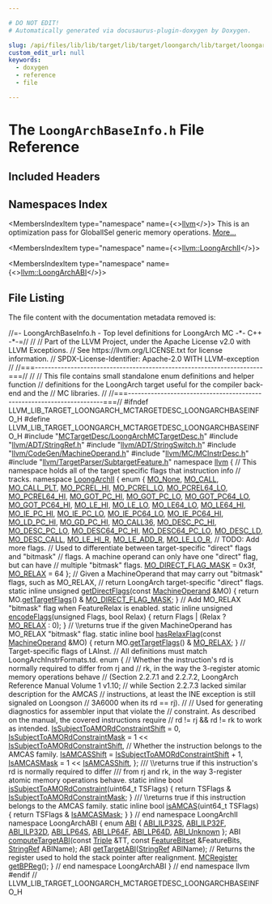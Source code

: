 ```yaml
---

# DO NOT EDIT!
# Automatically generated via docusaurus-plugin-doxygen by Doxygen.

slug: /api/files/lib/lib/target/lib/target/loongarch/lib/target/loongarch/mctargetdesc/loongarchbaseinfo-h
custom_edit_url: null
keywords:
  - doxygen
  - reference
  - file

---
```





# The `LoongArchBaseInfo.h` File Reference

<DoxygenPage pluginConfig={pluginConfig}>



## Included Headers

<IncludesList>
<IncludesListItem
  filePath="MCTargetDesc/LoongArchMCTargetDesc.h"
  permalink="/docs/api/files/lib/lib/target/lib/target/loongarch/lib/target/loongarch/mctargetdesc/loongarchmctargetdesc-h"
  isLocal="true" />
<IncludesListItem
  filePath="llvm/ADT/StringRef.h"
  permalink="/docs/api/files/include/include/llvm/include/llvm/adt/stringref-h"
  isLocal="true" />
<IncludesListItem
  filePath="llvm/ADT/StringSwitch.h"
  permalink="/docs/api/files/include/include/llvm/include/llvm/adt/stringswitch-h"
  isLocal="true" />
<IncludesListItem
  filePath="llvm/CodeGen/MachineOperand.h"
  permalink="/docs/api/files/include/include/llvm/include/llvm/codegen/machineoperand-h"
  isLocal="true" />
<IncludesListItem
  filePath="llvm/MC/MCInstrDesc.h"
  permalink="/docs/api/files/include/include/llvm/include/llvm/mc/mcinstrdesc-h"
  isLocal="true" />
<IncludesListItem
  filePath="llvm/TargetParser/SubtargetFeature.h"
  permalink="/docs/api/files/include/include/llvm/include/llvm/targetparser/subtargetfeature-h"
  isLocal="true" />
</IncludesList>

## Namespaces Index

<MembersIndex>

<MembersIndexItem
  type="namespace"
  name={<><a href="/docs/api/namespaces/llvm">llvm</a></>}>
This is an optimization pass for GlobalISel generic memory operations. <a href="/docs/api/namespaces/llvm/#details">More...</a>
</MembersIndexItem>

<MembersIndexItem
  type="namespace"
  name={<><a href="/docs/api/namespaces/llvm/loongarchii">llvm::LoongArchII</a></>}>
</MembersIndexItem>

<MembersIndexItem
  type="namespace"
  name={<><a href="/docs/api/namespaces/llvm/loongarchabi">llvm::LoongArchABI</a></>}>
</MembersIndexItem>

</MembersIndex>


## File Listing

The file content with the documentation metadata removed is:

<ProgramListing>

<Link id="l00001" /><CodeLine lineNumber="1"><Highlight kind="comment">//=- LoongArchBaseInfo.h - Top level definitions for LoongArch MC -&#42;- C++ -&#42;-=//</Highlight><Highlight kind="normal"></Highlight></CodeLine>
<Link id="l00002" /><CodeLine lineNumber="2"><Highlight kind="normal"></Highlight><Highlight kind="comment">//</Highlight><Highlight kind="normal"></Highlight></CodeLine>
<Link id="l00003" /><CodeLine lineNumber="3"><Highlight kind="normal"></Highlight><Highlight kind="comment">// Part of the LLVM Project, under the Apache License v2.0 with LLVM Exceptions.</Highlight><Highlight kind="normal"></Highlight></CodeLine>
<Link id="l00004" /><CodeLine lineNumber="4"><Highlight kind="normal"></Highlight><Highlight kind="comment">// See https://llvm.org/LICENSE.txt for license information.</Highlight><Highlight kind="normal"></Highlight></CodeLine>
<Link id="l00005" /><CodeLine lineNumber="5"><Highlight kind="normal"></Highlight><Highlight kind="comment">// SPDX-License-Identifier: Apache-2.0 WITH LLVM-exception</Highlight><Highlight kind="normal"></Highlight></CodeLine>
<Link id="l00006" /><CodeLine lineNumber="6"><Highlight kind="normal"></Highlight><Highlight kind="comment">//</Highlight><Highlight kind="normal"></Highlight></CodeLine>
<Link id="l00007" /><CodeLine lineNumber="7"><Highlight kind="normal"></Highlight><Highlight kind="comment">//===----------------------------------------------------------------------===//</Highlight><Highlight kind="normal"></Highlight></CodeLine>
<Link id="l00008" /><CodeLine lineNumber="8"><Highlight kind="normal"></Highlight><Highlight kind="comment">//</Highlight><Highlight kind="normal"></Highlight></CodeLine>
<Link id="l00009" /><CodeLine lineNumber="9"><Highlight kind="normal"></Highlight><Highlight kind="comment">// This file contains small standalone enum definitions and helper function</Highlight><Highlight kind="normal"></Highlight></CodeLine>
<Link id="l00010" /><CodeLine lineNumber="10"><Highlight kind="normal"></Highlight><Highlight kind="comment">// definitions for the LoongArch target useful for the compiler back-end and the</Highlight><Highlight kind="normal"></Highlight></CodeLine>
<Link id="l00011" /><CodeLine lineNumber="11"><Highlight kind="normal"></Highlight><Highlight kind="comment">// MC libraries.</Highlight><Highlight kind="normal"></Highlight></CodeLine>
<Link id="l00012" /><CodeLine lineNumber="12"><Highlight kind="normal"></Highlight><Highlight kind="comment">//</Highlight><Highlight kind="normal"></Highlight></CodeLine>
<Link id="l00013" /><CodeLine lineNumber="13"><Highlight kind="normal"></Highlight><Highlight kind="comment">//===----------------------------------------------------------------------===//</Highlight><Highlight kind="normal"></Highlight></CodeLine>
<Link id="l00014" /><CodeLine lineNumber="14"><Highlight kind="normal"></Highlight><Highlight kind="preprocessor">#ifndef LLVM&#95;LIB&#95;TARGET&#95;LOONGARCH&#95;MCTARGETDESC&#95;LOONGARCHBASEINFO&#95;H</Highlight><Highlight kind="normal"></Highlight></CodeLine>
<Link id="l00015" /><CodeLine lineNumber="15"><Highlight kind="normal"></Highlight><Highlight kind="preprocessor">#define LLVM&#95;LIB&#95;TARGET&#95;LOONGARCH&#95;MCTARGETDESC&#95;LOONGARCHBASEINFO&#95;H</Highlight><Highlight kind="normal"></Highlight></CodeLine>
<Link id="l00016" /><CodeLine lineNumber="16"><Highlight kind="normal"></Highlight></CodeLine>
<Link id="l00017" /><CodeLine lineNumber="17"><Highlight kind="normal"></Highlight><Highlight kind="preprocessor">#include &quot;<a href="/docs/api/files/lib/lib/target/lib/target/loongarch/lib/target/loongarch/mctargetdesc/loongarchmctargetdesc-h">MCTargetDesc/LoongArchMCTargetDesc.h</a>&quot;</Highlight><Highlight kind="normal"></Highlight></CodeLine>
<Link id="l00018" /><CodeLine lineNumber="18"><Highlight kind="normal"></Highlight><Highlight kind="preprocessor">#include &quot;<a href="/docs/api/files/include/include/llvm/include/llvm/adt/stringref-h">llvm/ADT/StringRef.h</a>&quot;</Highlight><Highlight kind="normal"></Highlight></CodeLine>
<Link id="l00019" /><CodeLine lineNumber="19"><Highlight kind="normal"></Highlight><Highlight kind="preprocessor">#include &quot;<a href="/docs/api/files/include/include/llvm/include/llvm/adt/stringswitch-h">llvm/ADT/StringSwitch.h</a>&quot;</Highlight><Highlight kind="normal"></Highlight></CodeLine>
<Link id="l00020" /><CodeLine lineNumber="20"><Highlight kind="normal"></Highlight><Highlight kind="preprocessor">#include &quot;<a href="/docs/api/files/include/include/llvm/include/llvm/codegen/machineoperand-h">llvm/CodeGen/MachineOperand.h</a>&quot;</Highlight><Highlight kind="normal"></Highlight></CodeLine>
<Link id="l00021" /><CodeLine lineNumber="21"><Highlight kind="normal"></Highlight><Highlight kind="preprocessor">#include &quot;<a href="/docs/api/files/include/include/llvm/include/llvm/mc/mcinstrdesc-h">llvm/MC/MCInstrDesc.h</a>&quot;</Highlight><Highlight kind="normal"></Highlight></CodeLine>
<Link id="l00022" /><CodeLine lineNumber="22"><Highlight kind="normal"></Highlight><Highlight kind="preprocessor">#include &quot;<a href="/docs/api/files/include/include/llvm/include/llvm/targetparser/subtargetfeature-h">llvm/TargetParser/SubtargetFeature.h</a>&quot;</Highlight><Highlight kind="normal"></Highlight></CodeLine>
<Link id="l00023" /><CodeLine lineNumber="23"><Highlight kind="normal"></Highlight></CodeLine>
<Link id="l00024" /><CodeLine lineNumber="24"><Highlight kind="normal"></Highlight><Highlight kind="keyword">namespace </Highlight><Highlight kind="normal"><a href="/docs/api/namespaces/llvm">llvm</a> &#123;</Highlight></CodeLine>
<Link id="l00025" /><CodeLine lineNumber="25"><Highlight kind="normal"></Highlight></CodeLine>
<Link id="l00026" /><CodeLine lineNumber="26"><Highlight kind="normal"></Highlight><Highlight kind="comment">// This namespace holds all of the target specific flags that instruction info</Highlight><Highlight kind="normal"></Highlight></CodeLine>
<Link id="l00027" /><CodeLine lineNumber="27"><Highlight kind="normal"></Highlight><Highlight kind="comment">// tracks.</Highlight><Highlight kind="normal"></Highlight></CodeLine>
<Link id="l00028" /><CodeLine lineNumber="28" lineLink="/docs/api/namespaces/llvm/loongarchii"><Highlight kind="normal"></Highlight><Highlight kind="keyword">namespace </Highlight><Highlight kind="normal"><a href="/docs/api/namespaces/llvm/loongarchii">LoongArchII</a> &#123;</Highlight></CodeLine>
<Link id="l00029" /><CodeLine lineNumber="29"><Highlight kind="normal"></Highlight><Highlight kind="keyword">enum</Highlight><Highlight kind="normal"> &#123;</Highlight></CodeLine>
<Link id="l00030" /><CodeLine lineNumber="30" lineLink="/docs/api/namespaces/llvm/loongarchii/#a03a83eb6d12005ac7d43d370f4eb5078a7e0b3356a9a3617e6341ea02d6275cb3"><Highlight kind="normal">  <a href="/docs/api/namespaces/llvm/loongarchii/#a03a83eb6d12005ac7d43d370f4eb5078a7e0b3356a9a3617e6341ea02d6275cb3">MO&#95;None</a>,</Highlight></CodeLine>
<Link id="l00031" /><CodeLine lineNumber="31" lineLink="/docs/api/namespaces/llvm/loongarchii/#a03a83eb6d12005ac7d43d370f4eb5078a47cd4b1e13d896a3c839c26ce7c9bace"><Highlight kind="normal">  <a href="/docs/api/namespaces/llvm/loongarchii/#a03a83eb6d12005ac7d43d370f4eb5078a47cd4b1e13d896a3c839c26ce7c9bace">MO&#95;CALL</a>,</Highlight></CodeLine>
<Link id="l00032" /><CodeLine lineNumber="32" lineLink="/docs/api/namespaces/llvm/loongarchii/#a03a83eb6d12005ac7d43d370f4eb5078adc1fe3e72c9d5fd9003f77dfbf61505a"><Highlight kind="normal">  <a href="/docs/api/namespaces/llvm/loongarchii/#a03a83eb6d12005ac7d43d370f4eb5078adc1fe3e72c9d5fd9003f77dfbf61505a">MO&#95;CALL&#95;PLT</a>,</Highlight></CodeLine>
<Link id="l00033" /><CodeLine lineNumber="33" lineLink="/docs/api/namespaces/llvm/loongarchii/#a03a83eb6d12005ac7d43d370f4eb5078a5e18166bf3ee69c16c30ada264da3067"><Highlight kind="normal">  <a href="/docs/api/namespaces/llvm/loongarchii/#a03a83eb6d12005ac7d43d370f4eb5078a5e18166bf3ee69c16c30ada264da3067">MO&#95;PCREL&#95;HI</a>,</Highlight></CodeLine>
<Link id="l00034" /><CodeLine lineNumber="34" lineLink="/docs/api/namespaces/llvm/loongarchii/#a03a83eb6d12005ac7d43d370f4eb5078a0048a64a7cbea49becaf00a3877006ed"><Highlight kind="normal">  <a href="/docs/api/namespaces/llvm/loongarchii/#a03a83eb6d12005ac7d43d370f4eb5078a0048a64a7cbea49becaf00a3877006ed">MO&#95;PCREL&#95;LO</a>,</Highlight></CodeLine>
<Link id="l00035" /><CodeLine lineNumber="35" lineLink="/docs/api/namespaces/llvm/loongarchii/#a03a83eb6d12005ac7d43d370f4eb5078ae1dcf847f8f53350ba32361bfda5bb5c"><Highlight kind="normal">  <a href="/docs/api/namespaces/llvm/loongarchii/#a03a83eb6d12005ac7d43d370f4eb5078ae1dcf847f8f53350ba32361bfda5bb5c">MO&#95;PCREL64&#95;LO</a>,</Highlight></CodeLine>
<Link id="l00036" /><CodeLine lineNumber="36" lineLink="/docs/api/namespaces/llvm/loongarchii/#a03a83eb6d12005ac7d43d370f4eb5078ac204c91c6c9f520505f55f5ccf012136"><Highlight kind="normal">  <a href="/docs/api/namespaces/llvm/loongarchii/#a03a83eb6d12005ac7d43d370f4eb5078ac204c91c6c9f520505f55f5ccf012136">MO&#95;PCREL64&#95;HI</a>,</Highlight></CodeLine>
<Link id="l00037" /><CodeLine lineNumber="37" lineLink="/docs/api/namespaces/llvm/loongarchii/#a03a83eb6d12005ac7d43d370f4eb5078a4cf49e1eebba4fe318b1e60b142e7a1d"><Highlight kind="normal">  <a href="/docs/api/namespaces/llvm/loongarchii/#a03a83eb6d12005ac7d43d370f4eb5078a4cf49e1eebba4fe318b1e60b142e7a1d">MO&#95;GOT&#95;PC&#95;HI</a>,</Highlight></CodeLine>
<Link id="l00038" /><CodeLine lineNumber="38" lineLink="/docs/api/namespaces/llvm/loongarchii/#a03a83eb6d12005ac7d43d370f4eb5078a14482ab8d5abc3ee10f93dd895bd65a5"><Highlight kind="normal">  <a href="/docs/api/namespaces/llvm/loongarchii/#a03a83eb6d12005ac7d43d370f4eb5078a14482ab8d5abc3ee10f93dd895bd65a5">MO&#95;GOT&#95;PC&#95;LO</a>,</Highlight></CodeLine>
<Link id="l00039" /><CodeLine lineNumber="39" lineLink="/docs/api/namespaces/llvm/loongarchii/#a03a83eb6d12005ac7d43d370f4eb5078a53c989ca902e693043ae60d02625c853"><Highlight kind="normal">  <a href="/docs/api/namespaces/llvm/loongarchii/#a03a83eb6d12005ac7d43d370f4eb5078a53c989ca902e693043ae60d02625c853">MO&#95;GOT&#95;PC64&#95;LO</a>,</Highlight></CodeLine>
<Link id="l00040" /><CodeLine lineNumber="40" lineLink="/docs/api/namespaces/llvm/loongarchii/#a03a83eb6d12005ac7d43d370f4eb5078ab02370623a4c55790186678faff4fffa"><Highlight kind="normal">  <a href="/docs/api/namespaces/llvm/loongarchii/#a03a83eb6d12005ac7d43d370f4eb5078ab02370623a4c55790186678faff4fffa">MO&#95;GOT&#95;PC64&#95;HI</a>,</Highlight></CodeLine>
<Link id="l00041" /><CodeLine lineNumber="41" lineLink="/docs/api/namespaces/llvm/loongarchii/#a03a83eb6d12005ac7d43d370f4eb5078abe9ec4f9a1d5546b5b27426640726240"><Highlight kind="normal">  <a href="/docs/api/namespaces/llvm/loongarchii/#a03a83eb6d12005ac7d43d370f4eb5078abe9ec4f9a1d5546b5b27426640726240">MO&#95;LE&#95;HI</a>,</Highlight></CodeLine>
<Link id="l00042" /><CodeLine lineNumber="42" lineLink="/docs/api/namespaces/llvm/loongarchii/#a03a83eb6d12005ac7d43d370f4eb5078a570b6df712e56db765351bc63a4774ec"><Highlight kind="normal">  <a href="/docs/api/namespaces/llvm/loongarchii/#a03a83eb6d12005ac7d43d370f4eb5078a570b6df712e56db765351bc63a4774ec">MO&#95;LE&#95;LO</a>,</Highlight></CodeLine>
<Link id="l00043" /><CodeLine lineNumber="43" lineLink="/docs/api/namespaces/llvm/loongarchii/#a03a83eb6d12005ac7d43d370f4eb5078a31822c312e2327e2cf3d688abb94671d"><Highlight kind="normal">  <a href="/docs/api/namespaces/llvm/loongarchii/#a03a83eb6d12005ac7d43d370f4eb5078a31822c312e2327e2cf3d688abb94671d">MO&#95;LE64&#95;LO</a>,</Highlight></CodeLine>
<Link id="l00044" /><CodeLine lineNumber="44" lineLink="/docs/api/namespaces/llvm/loongarchii/#a03a83eb6d12005ac7d43d370f4eb5078ad93e0f18f610cdb34229ab6ecca73ec7"><Highlight kind="normal">  <a href="/docs/api/namespaces/llvm/loongarchii/#a03a83eb6d12005ac7d43d370f4eb5078ad93e0f18f610cdb34229ab6ecca73ec7">MO&#95;LE64&#95;HI</a>,</Highlight></CodeLine>
<Link id="l00045" /><CodeLine lineNumber="45" lineLink="/docs/api/namespaces/llvm/loongarchii/#a03a83eb6d12005ac7d43d370f4eb5078a6ef876630029cffa0fc2581b6f2a6cbd"><Highlight kind="normal">  <a href="/docs/api/namespaces/llvm/loongarchii/#a03a83eb6d12005ac7d43d370f4eb5078a6ef876630029cffa0fc2581b6f2a6cbd">MO&#95;IE&#95;PC&#95;HI</a>,</Highlight></CodeLine>
<Link id="l00046" /><CodeLine lineNumber="46" lineLink="/docs/api/namespaces/llvm/loongarchii/#a03a83eb6d12005ac7d43d370f4eb5078a4cdf03d43999841e402cd1058c9ba6d8"><Highlight kind="normal">  <a href="/docs/api/namespaces/llvm/loongarchii/#a03a83eb6d12005ac7d43d370f4eb5078a4cdf03d43999841e402cd1058c9ba6d8">MO&#95;IE&#95;PC&#95;LO</a>,</Highlight></CodeLine>
<Link id="l00047" /><CodeLine lineNumber="47" lineLink="/docs/api/namespaces/llvm/loongarchii/#a03a83eb6d12005ac7d43d370f4eb5078ae31981e988e08f34a895090659048017"><Highlight kind="normal">  <a href="/docs/api/namespaces/llvm/loongarchii/#a03a83eb6d12005ac7d43d370f4eb5078ae31981e988e08f34a895090659048017">MO&#95;IE&#95;PC64&#95;LO</a>,</Highlight></CodeLine>
<Link id="l00048" /><CodeLine lineNumber="48" lineLink="/docs/api/namespaces/llvm/loongarchii/#a03a83eb6d12005ac7d43d370f4eb5078a611c28719399932181f6d2f07b0e241b"><Highlight kind="normal">  <a href="/docs/api/namespaces/llvm/loongarchii/#a03a83eb6d12005ac7d43d370f4eb5078a611c28719399932181f6d2f07b0e241b">MO&#95;IE&#95;PC64&#95;HI</a>,</Highlight></CodeLine>
<Link id="l00049" /><CodeLine lineNumber="49" lineLink="/docs/api/namespaces/llvm/loongarchii/#a03a83eb6d12005ac7d43d370f4eb5078a1d89198c1efc61c0a7bf6e50c994425c"><Highlight kind="normal">  <a href="/docs/api/namespaces/llvm/loongarchii/#a03a83eb6d12005ac7d43d370f4eb5078a1d89198c1efc61c0a7bf6e50c994425c">MO&#95;LD&#95;PC&#95;HI</a>,</Highlight></CodeLine>
<Link id="l00050" /><CodeLine lineNumber="50" lineLink="/docs/api/namespaces/llvm/loongarchii/#a03a83eb6d12005ac7d43d370f4eb5078a4c0eba82d8842c407247ba4c0345122d"><Highlight kind="normal">  <a href="/docs/api/namespaces/llvm/loongarchii/#a03a83eb6d12005ac7d43d370f4eb5078a4c0eba82d8842c407247ba4c0345122d">MO&#95;GD&#95;PC&#95;HI</a>,</Highlight></CodeLine>
<Link id="l00051" /><CodeLine lineNumber="51" lineLink="/docs/api/namespaces/llvm/loongarchii/#a03a83eb6d12005ac7d43d370f4eb5078a25d2eba87ca5c835c21760f9720504d9"><Highlight kind="normal">  <a href="/docs/api/namespaces/llvm/loongarchii/#a03a83eb6d12005ac7d43d370f4eb5078a25d2eba87ca5c835c21760f9720504d9">MO&#95;CALL36</a>,</Highlight></CodeLine>
<Link id="l00052" /><CodeLine lineNumber="52" lineLink="/docs/api/namespaces/llvm/loongarchii/#a03a83eb6d12005ac7d43d370f4eb5078a375020882b17576e0993863147dc34c7"><Highlight kind="normal">  <a href="/docs/api/namespaces/llvm/loongarchii/#a03a83eb6d12005ac7d43d370f4eb5078a375020882b17576e0993863147dc34c7">MO&#95;DESC&#95;PC&#95;HI</a>,</Highlight></CodeLine>
<Link id="l00053" /><CodeLine lineNumber="53" lineLink="/docs/api/namespaces/llvm/loongarchii/#a03a83eb6d12005ac7d43d370f4eb5078ad04fda120f5e018a803ae4369fe00043"><Highlight kind="normal">  <a href="/docs/api/namespaces/llvm/loongarchii/#a03a83eb6d12005ac7d43d370f4eb5078ad04fda120f5e018a803ae4369fe00043">MO&#95;DESC&#95;PC&#95;LO</a>,</Highlight></CodeLine>
<Link id="l00054" /><CodeLine lineNumber="54" lineLink="/docs/api/namespaces/llvm/loongarchii/#a03a83eb6d12005ac7d43d370f4eb5078a77a0574b3dc8b83f538804f8e3df84d7"><Highlight kind="normal">  <a href="/docs/api/namespaces/llvm/loongarchii/#a03a83eb6d12005ac7d43d370f4eb5078a77a0574b3dc8b83f538804f8e3df84d7">MO&#95;DESC64&#95;PC&#95;HI</a>,</Highlight></CodeLine>
<Link id="l00055" /><CodeLine lineNumber="55" lineLink="/docs/api/namespaces/llvm/loongarchii/#a03a83eb6d12005ac7d43d370f4eb5078ab395ff3151115b55c5e9bdccdab63a79"><Highlight kind="normal">  <a href="/docs/api/namespaces/llvm/loongarchii/#a03a83eb6d12005ac7d43d370f4eb5078ab395ff3151115b55c5e9bdccdab63a79">MO&#95;DESC64&#95;PC&#95;LO</a>,</Highlight></CodeLine>
<Link id="l00056" /><CodeLine lineNumber="56" lineLink="/docs/api/namespaces/llvm/loongarchii/#a03a83eb6d12005ac7d43d370f4eb5078af6ed8cbbc6b55692f6bd04e284ac92a3"><Highlight kind="normal">  <a href="/docs/api/namespaces/llvm/loongarchii/#a03a83eb6d12005ac7d43d370f4eb5078af6ed8cbbc6b55692f6bd04e284ac92a3">MO&#95;DESC&#95;LD</a>,</Highlight></CodeLine>
<Link id="l00057" /><CodeLine lineNumber="57" lineLink="/docs/api/namespaces/llvm/loongarchii/#a03a83eb6d12005ac7d43d370f4eb5078a2ed9da17c1681309f48f9bc32dbfa333"><Highlight kind="normal">  <a href="/docs/api/namespaces/llvm/loongarchii/#a03a83eb6d12005ac7d43d370f4eb5078a2ed9da17c1681309f48f9bc32dbfa333">MO&#95;DESC&#95;CALL</a>,</Highlight></CodeLine>
<Link id="l00058" /><CodeLine lineNumber="58" lineLink="/docs/api/namespaces/llvm/loongarchii/#a03a83eb6d12005ac7d43d370f4eb5078aa9b58d2f9b15720c61836b790e67df8a"><Highlight kind="normal">  <a href="/docs/api/namespaces/llvm/loongarchii/#a03a83eb6d12005ac7d43d370f4eb5078aa9b58d2f9b15720c61836b790e67df8a">MO&#95;LE&#95;HI&#95;R</a>,</Highlight></CodeLine>
<Link id="l00059" /><CodeLine lineNumber="59" lineLink="/docs/api/namespaces/llvm/loongarchii/#a03a83eb6d12005ac7d43d370f4eb5078aa5960be7a10593432cac2a48ba0130b6"><Highlight kind="normal">  <a href="/docs/api/namespaces/llvm/loongarchii/#a03a83eb6d12005ac7d43d370f4eb5078aa5960be7a10593432cac2a48ba0130b6">MO&#95;LE&#95;ADD&#95;R</a>,</Highlight></CodeLine>
<Link id="l00060" /><CodeLine lineNumber="60" lineLink="/docs/api/namespaces/llvm/loongarchii/#a03a83eb6d12005ac7d43d370f4eb5078af7ae9605028f7b775ea830206d1fee8d"><Highlight kind="normal">  <a href="/docs/api/namespaces/llvm/loongarchii/#a03a83eb6d12005ac7d43d370f4eb5078af7ae9605028f7b775ea830206d1fee8d">MO&#95;LE&#95;LO&#95;R</a>,</Highlight></CodeLine>
<Link id="l00061" /><CodeLine lineNumber="61"><Highlight kind="normal">  </Highlight><Highlight kind="comment">// TODO: Add more flags.</Highlight><Highlight kind="normal"></Highlight></CodeLine>
<Link id="l00062" /><CodeLine lineNumber="62"><Highlight kind="normal"></Highlight></CodeLine>
<Link id="l00063" /><CodeLine lineNumber="63"><Highlight kind="normal">  </Highlight><Highlight kind="comment">// Used to differentiate between target-specific &quot;direct&quot; flags and &quot;bitmask&quot;</Highlight><Highlight kind="normal"></Highlight></CodeLine>
<Link id="l00064" /><CodeLine lineNumber="64"><Highlight kind="normal">  </Highlight><Highlight kind="comment">// flags. A machine operand can only have one &quot;direct&quot; flag, but can have</Highlight><Highlight kind="normal"></Highlight></CodeLine>
<Link id="l00065" /><CodeLine lineNumber="65"><Highlight kind="normal">  </Highlight><Highlight kind="comment">// multiple &quot;bitmask&quot; flags.</Highlight><Highlight kind="normal"></Highlight></CodeLine>
<Link id="l00066" /><CodeLine lineNumber="66" lineLink="/docs/api/namespaces/llvm/loongarchii/#a03a83eb6d12005ac7d43d370f4eb5078a603e42cc9130112fdcc131ac29a8e56f"><Highlight kind="normal">  <a href="/docs/api/namespaces/llvm/loongarchii/#a03a83eb6d12005ac7d43d370f4eb5078a603e42cc9130112fdcc131ac29a8e56f">MO&#95;DIRECT&#95;FLAG&#95;MASK</a> = 0x3f,</Highlight></CodeLine>
<Link id="l00067" /><CodeLine lineNumber="67"><Highlight kind="normal"></Highlight></CodeLine>
<Link id="l00068" /><CodeLine lineNumber="68" lineLink="/docs/api/namespaces/llvm/loongarchii/#a03a83eb6d12005ac7d43d370f4eb5078a54a53e14720548a9a542da056797792d"><Highlight kind="normal">  <a href="/docs/api/namespaces/llvm/loongarchii/#a03a83eb6d12005ac7d43d370f4eb5078a54a53e14720548a9a542da056797792d">MO&#95;RELAX</a> = 64</Highlight></CodeLine>
<Link id="l00069" /><CodeLine lineNumber="69"><Highlight kind="normal">&#125;;</Highlight></CodeLine>
<Link id="l00070" /><CodeLine lineNumber="70"><Highlight kind="normal"></Highlight></CodeLine>
<Link id="l00071" /><CodeLine lineNumber="71"><Highlight kind="normal"></Highlight><Highlight kind="comment">// Given a MachineOperand that may carry out &quot;bitmask&quot; flags, such as MO&#95;RELAX,</Highlight><Highlight kind="normal"></Highlight></CodeLine>
<Link id="l00072" /><CodeLine lineNumber="72"><Highlight kind="normal"></Highlight><Highlight kind="comment">// return LoongArch target-specific &quot;direct&quot; flags.</Highlight><Highlight kind="normal"></Highlight></CodeLine>
<Link id="l00073" /><CodeLine lineNumber="73" lineLink="/docs/api/namespaces/llvm/loongarchii/#ab4d10aeb6baa9b7d22a3e7a108243e7a"><Highlight kind="normal"></Highlight><Highlight kind="keyword">static</Highlight><Highlight kind="normal"> </Highlight><Highlight kind="keyword">inline</Highlight><Highlight kind="normal"> </Highlight><Highlight kind="keywordtype">unsigned</Highlight><Highlight kind="normal"> <a href="/docs/api/namespaces/llvm/loongarchii/#ab4d10aeb6baa9b7d22a3e7a108243e7a">getDirectFlags</a>(</Highlight><Highlight kind="keyword">const</Highlight><Highlight kind="normal"> <a href="/docs/api/classes/llvm/machineoperand">MachineOperand</a> &amp;MO) &#123;</Highlight></CodeLine>
<Link id="l00074" /><CodeLine lineNumber="74"><Highlight kind="normal">  </Highlight><Highlight kind="keywordflow">return</Highlight><Highlight kind="normal"> MO.<a href="/docs/api/classes/llvm/machineoperand/#ab06dda088d3c7686f7dfcdb2b96323f5">getTargetFlags</a>() &amp; <a href="/docs/api/namespaces/llvm/loongarchii/#a03a83eb6d12005ac7d43d370f4eb5078a603e42cc9130112fdcc131ac29a8e56f">MO&#95;DIRECT&#95;FLAG&#95;MASK</a>;</Highlight></CodeLine>
<Link id="l00075" /><CodeLine lineNumber="75"><Highlight kind="normal">&#125;</Highlight></CodeLine>
<Link id="l00076" /><CodeLine lineNumber="76"><Highlight kind="normal"></Highlight></CodeLine>
<Link id="l00077" /><CodeLine lineNumber="77"><Highlight kind="normal"></Highlight><Highlight kind="comment">// Add MO&#95;RELAX &quot;bitmask&quot; flag when FeatureRelax is enabled.</Highlight><Highlight kind="normal"></Highlight></CodeLine>
<Link id="l00078" /><CodeLine lineNumber="78" lineLink="/docs/api/namespaces/llvm/loongarchii/#aec7148c4c79a82435bb10820b7b77a63"><Highlight kind="normal"></Highlight><Highlight kind="keyword">static</Highlight><Highlight kind="normal"> </Highlight><Highlight kind="keyword">inline</Highlight><Highlight kind="normal"> </Highlight><Highlight kind="keywordtype">unsigned</Highlight><Highlight kind="normal"> <a href="/docs/api/namespaces/llvm/loongarchii/#aec7148c4c79a82435bb10820b7b77a63">encodeFlags</a>(</Highlight><Highlight kind="keywordtype">unsigned</Highlight><Highlight kind="normal"> Flags, </Highlight><Highlight kind="keywordtype">bool</Highlight><Highlight kind="normal"> Relax) &#123;</Highlight></CodeLine>
<Link id="l00079" /><CodeLine lineNumber="79"><Highlight kind="normal">  </Highlight><Highlight kind="keywordflow">return</Highlight><Highlight kind="normal"> Flags | (Relax ? <a href="/docs/api/namespaces/llvm/loongarchii/#a03a83eb6d12005ac7d43d370f4eb5078a54a53e14720548a9a542da056797792d">MO&#95;RELAX</a> : 0);</Highlight></CodeLine>
<Link id="l00080" /><CodeLine lineNumber="80"><Highlight kind="normal">&#125;</Highlight></CodeLine>
<Link id="l00081" /><CodeLine lineNumber="81"><Highlight kind="normal"></Highlight></CodeLine>
<Link id="l00082" /><CodeLine lineNumber="82"><Highlight kind="normal"></Highlight><Highlight kind="comment">// \\returns true if the given MachineOperand has MO&#95;RELAX &quot;bitmask&quot; flag.</Highlight><Highlight kind="normal"></Highlight></CodeLine>
<Link id="l00083" /><CodeLine lineNumber="83" lineLink="/docs/api/namespaces/llvm/loongarchii/#a2f9fa0e4abfc14d359493021fdef57ca"><Highlight kind="normal"></Highlight><Highlight kind="keyword">static</Highlight><Highlight kind="normal"> </Highlight><Highlight kind="keyword">inline</Highlight><Highlight kind="normal"> </Highlight><Highlight kind="keywordtype">bool</Highlight><Highlight kind="normal"> <a href="/docs/api/namespaces/llvm/loongarchii/#a2f9fa0e4abfc14d359493021fdef57ca">hasRelaxFlag</a>(</Highlight><Highlight kind="keyword">const</Highlight><Highlight kind="normal"> <a href="/docs/api/classes/llvm/machineoperand">MachineOperand</a> &amp;MO) &#123;</Highlight></CodeLine>
<Link id="l00084" /><CodeLine lineNumber="84"><Highlight kind="normal">  </Highlight><Highlight kind="keywordflow">return</Highlight><Highlight kind="normal"> MO.<a href="/docs/api/classes/llvm/machineoperand/#ab06dda088d3c7686f7dfcdb2b96323f5">getTargetFlags</a>() &amp; <a href="/docs/api/namespaces/llvm/loongarchii/#a03a83eb6d12005ac7d43d370f4eb5078a54a53e14720548a9a542da056797792d">MO&#95;RELAX</a>;</Highlight></CodeLine>
<Link id="l00085" /><CodeLine lineNumber="85"><Highlight kind="normal">&#125;</Highlight></CodeLine>
<Link id="l00086" /><CodeLine lineNumber="86"><Highlight kind="normal"></Highlight></CodeLine>
<Link id="l00087" /><CodeLine lineNumber="87"><Highlight kind="normal"></Highlight><Highlight kind="comment">// Target-specific flags of LAInst.</Highlight><Highlight kind="normal"></Highlight></CodeLine>
<Link id="l00088" /><CodeLine lineNumber="88"><Highlight kind="normal"></Highlight><Highlight kind="comment">// All definitions must match LoongArchInstrFormats.td.</Highlight><Highlight kind="normal"></Highlight></CodeLine>
<Link id="l00089" /><CodeLine lineNumber="89"><Highlight kind="normal"></Highlight><Highlight kind="keyword">enum</Highlight><Highlight kind="normal"> &#123;</Highlight></CodeLine>
<Link id="l00090" /><CodeLine lineNumber="90"><Highlight kind="normal">  </Highlight><Highlight kind="comment">// Whether the instruction&#39;s rd is normally required to differ from rj and</Highlight><Highlight kind="normal"></Highlight></CodeLine>
<Link id="l00091" /><CodeLine lineNumber="91"><Highlight kind="normal">  </Highlight><Highlight kind="comment">// rk, in the way the 3-register atomic memory operations behave</Highlight><Highlight kind="normal"></Highlight></CodeLine>
<Link id="l00092" /><CodeLine lineNumber="92"><Highlight kind="normal">  </Highlight><Highlight kind="comment">// (Section 2.2.7.1 and 2.2.7.2, LoongArch Reference Manual Volume 1 v1.10;</Highlight><Highlight kind="normal"></Highlight></CodeLine>
<Link id="l00093" /><CodeLine lineNumber="93"><Highlight kind="normal">  </Highlight><Highlight kind="comment">// while Section 2.2.7.3 lacked similar description for the AMCAS</Highlight><Highlight kind="normal"></Highlight></CodeLine>
<Link id="l00094" /><CodeLine lineNumber="94"><Highlight kind="normal">  </Highlight><Highlight kind="comment">// instructions, at least the INE exception is still signaled on Loongson</Highlight><Highlight kind="normal"></Highlight></CodeLine>
<Link id="l00095" /><CodeLine lineNumber="95"><Highlight kind="normal">  </Highlight><Highlight kind="comment">// 3A6000 when its rd == rj).</Highlight><Highlight kind="normal"></Highlight></CodeLine>
<Link id="l00096" /><CodeLine lineNumber="96"><Highlight kind="normal">  </Highlight><Highlight kind="comment">//</Highlight><Highlight kind="normal"></Highlight></CodeLine>
<Link id="l00097" /><CodeLine lineNumber="97"><Highlight kind="normal">  </Highlight><Highlight kind="comment">// Used for generating diagnostics for assembler input that violate the</Highlight><Highlight kind="normal"></Highlight></CodeLine>
<Link id="l00098" /><CodeLine lineNumber="98"><Highlight kind="normal">  </Highlight><Highlight kind="comment">// constraint. As described on the manual, the covered instructions require</Highlight><Highlight kind="normal"></Highlight></CodeLine>
<Link id="l00099" /><CodeLine lineNumber="99"><Highlight kind="normal">  </Highlight><Highlight kind="comment">// rd != rj &amp;&amp; rd != rk to work as intended.</Highlight><Highlight kind="normal"></Highlight></CodeLine>
<Link id="l00100" /><CodeLine lineNumber="100" lineLink="/docs/api/namespaces/llvm/loongarchii/#a1b3c5f4543d57e05692d5af0fbe96738a286ed93291ef31d4d11c04e96126b23d"><Highlight kind="normal">  <a href="/docs/api/namespaces/llvm/loongarchii/#a1b3c5f4543d57e05692d5af0fbe96738a286ed93291ef31d4d11c04e96126b23d">IsSubjectToAMORdConstraintShift</a> = 0,</Highlight></CodeLine>
<Link id="l00101" /><CodeLine lineNumber="101" lineLink="/docs/api/namespaces/llvm/loongarchii/#a1b3c5f4543d57e05692d5af0fbe96738ab792d4fa2c40e2ed4c2119ca402b74fc"><Highlight kind="normal">  <a href="/docs/api/namespaces/llvm/loongarchii/#a1b3c5f4543d57e05692d5af0fbe96738ab792d4fa2c40e2ed4c2119ca402b74fc">IsSubjectToAMORdConstraintMask</a> = 1 &lt;&lt; <a href="/docs/api/namespaces/llvm/loongarchii/#a1b3c5f4543d57e05692d5af0fbe96738a286ed93291ef31d4d11c04e96126b23d">IsSubjectToAMORdConstraintShift</a>,</Highlight></CodeLine>
<Link id="l00102" /><CodeLine lineNumber="102"><Highlight kind="normal"></Highlight></CodeLine>
<Link id="l00103" /><CodeLine lineNumber="103"><Highlight kind="normal">  </Highlight><Highlight kind="comment">// Whether the instruction belongs to the AMCAS family.</Highlight><Highlight kind="normal"></Highlight></CodeLine>
<Link id="l00104" /><CodeLine lineNumber="104" lineLink="/docs/api/namespaces/llvm/loongarchii/#a1b3c5f4543d57e05692d5af0fbe96738af1cb94b353279a3a957b0a63e7dcbf3b"><Highlight kind="normal">  <a href="/docs/api/namespaces/llvm/loongarchii/#a1b3c5f4543d57e05692d5af0fbe96738af1cb94b353279a3a957b0a63e7dcbf3b">IsAMCASShift</a> = <a href="/docs/api/namespaces/llvm/loongarchii/#a1b3c5f4543d57e05692d5af0fbe96738a286ed93291ef31d4d11c04e96126b23d">IsSubjectToAMORdConstraintShift</a> + 1,</Highlight></CodeLine>
<Link id="l00105" /><CodeLine lineNumber="105" lineLink="/docs/api/namespaces/llvm/loongarchii/#a1b3c5f4543d57e05692d5af0fbe96738a46be2cc5190008faeac52cd5dd937b43"><Highlight kind="normal">  <a href="/docs/api/namespaces/llvm/loongarchii/#a1b3c5f4543d57e05692d5af0fbe96738a46be2cc5190008faeac52cd5dd937b43">IsAMCASMask</a> = 1 &lt;&lt; <a href="/docs/api/namespaces/llvm/loongarchii/#a1b3c5f4543d57e05692d5af0fbe96738af1cb94b353279a3a957b0a63e7dcbf3b">IsAMCASShift</a>,</Highlight></CodeLine>
<Link id="l00106" /><CodeLine lineNumber="106"><Highlight kind="normal">&#125;;</Highlight></CodeLine>
<Link id="l00107" /><CodeLine lineNumber="107"><Highlight kind="normal"></Highlight><Highlight kind="comment"></Highlight></CodeLine>
<Link id="l00108" /><CodeLine lineNumber="108"><Highlight kind="comment">/// \\returns true if this instruction&#39;s rd is normally required to differ</Highlight></CodeLine>
<Link id="l00109" /><CodeLine lineNumber="109"><Highlight kind="comment">/// from rj and rk, in the way 3-register atomic memory operations behave.</Highlight><Highlight kind="normal"></Highlight></CodeLine>
<Link id="l00110" /><CodeLine lineNumber="110" lineLink="/docs/api/namespaces/llvm/loongarchii/#a4875afc76f72cb9aea2d71bca9062f30"><Highlight kind="normal"></Highlight><Highlight kind="keyword">static</Highlight><Highlight kind="normal"> </Highlight><Highlight kind="keyword">inline</Highlight><Highlight kind="normal"> </Highlight><Highlight kind="keywordtype">bool</Highlight><Highlight kind="normal"> <a href="/docs/api/namespaces/llvm/loongarchii/#a4875afc76f72cb9aea2d71bca9062f30">isSubjectToAMORdConstraint</a>(uint64&#95;t TSFlags) &#123;</Highlight></CodeLine>
<Link id="l00111" /><CodeLine lineNumber="111"><Highlight kind="normal">  </Highlight><Highlight kind="keywordflow">return</Highlight><Highlight kind="normal"> TSFlags &amp; <a href="/docs/api/namespaces/llvm/loongarchii/#a1b3c5f4543d57e05692d5af0fbe96738ab792d4fa2c40e2ed4c2119ca402b74fc">IsSubjectToAMORdConstraintMask</a>;</Highlight></CodeLine>
<Link id="l00112" /><CodeLine lineNumber="112"><Highlight kind="normal">&#125;</Highlight></CodeLine>
<Link id="l00113" /><CodeLine lineNumber="113"><Highlight kind="normal"></Highlight><Highlight kind="comment"></Highlight></CodeLine>
<Link id="l00114" /><CodeLine lineNumber="114"><Highlight kind="comment">/// \\returns true if this instruction belongs to the AMCAS family.</Highlight><Highlight kind="normal"></Highlight></CodeLine>
<Link id="l00115" /><CodeLine lineNumber="115" lineLink="/docs/api/namespaces/llvm/loongarchii/#a030c30e0c488cbb774391a37978bc024"><Highlight kind="normal"></Highlight><Highlight kind="keyword">static</Highlight><Highlight kind="normal"> </Highlight><Highlight kind="keyword">inline</Highlight><Highlight kind="normal"> </Highlight><Highlight kind="keywordtype">bool</Highlight><Highlight kind="normal"> <a href="/docs/api/namespaces/llvm/loongarchii/#a030c30e0c488cbb774391a37978bc024">isAMCAS</a>(uint64&#95;t TSFlags) &#123; </Highlight><Highlight kind="keywordflow">return</Highlight><Highlight kind="normal"> TSFlags &amp; <a href="/docs/api/namespaces/llvm/loongarchii/#a1b3c5f4543d57e05692d5af0fbe96738a46be2cc5190008faeac52cd5dd937b43">IsAMCASMask</a>; &#125;</Highlight></CodeLine>
<Link id="l00116" /><CodeLine lineNumber="116"><Highlight kind="normal">&#125; </Highlight><Highlight kind="comment">// end namespace LoongArchII</Highlight><Highlight kind="normal"></Highlight></CodeLine>
<Link id="l00117" /><CodeLine lineNumber="117"><Highlight kind="normal"></Highlight></CodeLine>
<Link id="l00118" /><CodeLine lineNumber="118"><Highlight kind="normal"></Highlight><Highlight kind="keyword">namespace </Highlight><Highlight kind="normal">LoongArchABI &#123;</Highlight></CodeLine>
<Link id="l00119" /><CodeLine lineNumber="119" lineLink="/docs/api/namespaces/llvm/loongarchabi/#a19370946dd9514a9d3e18275e9f7b6fb"><Highlight kind="normal"></Highlight><Highlight kind="keyword">enum</Highlight><Highlight kind="normal"> <a href="/docs/api/namespaces/llvm/loongarchabi/#a19370946dd9514a9d3e18275e9f7b6fb">ABI</a> &#123;</Highlight></CodeLine>
<Link id="l00120" /><CodeLine lineNumber="120" lineLink="/docs/api/namespaces/llvm/loongarchabi/#a19370946dd9514a9d3e18275e9f7b6fba305d5ae54529960b7995ea72126052b9"><Highlight kind="normal">  <a href="/docs/api/namespaces/llvm/loongarchabi/#a19370946dd9514a9d3e18275e9f7b6fba305d5ae54529960b7995ea72126052b9">ABI&#95;ILP32S</a>,</Highlight></CodeLine>
<Link id="l00121" /><CodeLine lineNumber="121" lineLink="/docs/api/namespaces/llvm/loongarchabi/#a19370946dd9514a9d3e18275e9f7b6fba63a439edbbd4d87298181cbcf098e233"><Highlight kind="normal">  <a href="/docs/api/namespaces/llvm/loongarchabi/#a19370946dd9514a9d3e18275e9f7b6fba63a439edbbd4d87298181cbcf098e233">ABI&#95;ILP32F</a>,</Highlight></CodeLine>
<Link id="l00122" /><CodeLine lineNumber="122" lineLink="/docs/api/namespaces/llvm/loongarchabi/#a19370946dd9514a9d3e18275e9f7b6fba7642477c0b9114a91ab95db52b0bf513"><Highlight kind="normal">  <a href="/docs/api/namespaces/llvm/loongarchabi/#a19370946dd9514a9d3e18275e9f7b6fba7642477c0b9114a91ab95db52b0bf513">ABI&#95;ILP32D</a>,</Highlight></CodeLine>
<Link id="l00123" /><CodeLine lineNumber="123" lineLink="/docs/api/namespaces/llvm/loongarchabi/#a19370946dd9514a9d3e18275e9f7b6fba30063a83b98d2cffbcf49f46a8db223f"><Highlight kind="normal">  <a href="/docs/api/namespaces/llvm/loongarchabi/#a19370946dd9514a9d3e18275e9f7b6fba30063a83b98d2cffbcf49f46a8db223f">ABI&#95;LP64S</a>,</Highlight></CodeLine>
<Link id="l00124" /><CodeLine lineNumber="124" lineLink="/docs/api/namespaces/llvm/loongarchabi/#a19370946dd9514a9d3e18275e9f7b6fba09b260d81c6fe1cdf0386e65e5e3d5e4"><Highlight kind="normal">  <a href="/docs/api/namespaces/llvm/loongarchabi/#a19370946dd9514a9d3e18275e9f7b6fba09b260d81c6fe1cdf0386e65e5e3d5e4">ABI&#95;LP64F</a>,</Highlight></CodeLine>
<Link id="l00125" /><CodeLine lineNumber="125" lineLink="/docs/api/namespaces/llvm/loongarchabi/#a19370946dd9514a9d3e18275e9f7b6fbae688d614de378b5e595020a7ac3c378c"><Highlight kind="normal">  <a href="/docs/api/namespaces/llvm/loongarchabi/#a19370946dd9514a9d3e18275e9f7b6fbae688d614de378b5e595020a7ac3c378c">ABI&#95;LP64D</a>,</Highlight></CodeLine>
<Link id="l00126" /><CodeLine lineNumber="126" lineLink="/docs/api/namespaces/llvm/loongarchabi/#a19370946dd9514a9d3e18275e9f7b6fbab3d8d71ca8b3f20b7551c6db0b02a9da"><Highlight kind="normal">  <a href="/docs/api/namespaces/llvm/loongarchabi/#a19370946dd9514a9d3e18275e9f7b6fbab3d8d71ca8b3f20b7551c6db0b02a9da">ABI&#95;Unknown</a></Highlight></CodeLine>
<Link id="l00127" /><CodeLine lineNumber="127"><Highlight kind="normal">&#125;;</Highlight></CodeLine>
<Link id="l00128" /><CodeLine lineNumber="128"><Highlight kind="normal"></Highlight></CodeLine>
<Link id="l00129" /><CodeLine lineNumber="129"><Highlight kind="normal">ABI <a href="/docs/api/namespaces/llvm/loongarchabi/#af00c65f1a835c8452272468c2f09bd18">computeTargetABI</a>(</Highlight><Highlight kind="keyword">const</Highlight><Highlight kind="normal"> <a href="/docs/api/classes/llvm/triple">Triple</a> &amp;TT, </Highlight><Highlight kind="keyword">const</Highlight><Highlight kind="normal"> <a href="/docs/api/classes/llvm/featurebitset">FeatureBitset</a> &amp;FeatureBits,</Highlight></CodeLine>
<Link id="l00130" /><CodeLine lineNumber="130"><Highlight kind="normal">                     <a href="/docs/api/classes/llvm/stringref">StringRef</a> ABIName);</Highlight></CodeLine>
<Link id="l00131" /><CodeLine lineNumber="131"><Highlight kind="normal">ABI <a href="/docs/api/namespaces/llvm/loongarchabi/#af8217dcfbfb9f249429cf83c5b9dc107">getTargetABI</a>(<a href="/docs/api/classes/llvm/stringref">StringRef</a> ABIName);</Highlight></CodeLine>
<Link id="l00132" /><CodeLine lineNumber="132"><Highlight kind="normal"></Highlight></CodeLine>
<Link id="l00133" /><CodeLine lineNumber="133"><Highlight kind="normal"></Highlight><Highlight kind="comment">// Returns the register used to hold the stack pointer after realignment.</Highlight><Highlight kind="normal"></Highlight></CodeLine>
<Link id="l00134" /><CodeLine lineNumber="134"><Highlight kind="normal"><a href="/docs/api/classes/llvm/mcregister">MCRegister</a> <a href="/docs/api/namespaces/llvm/loongarchabi/#a52c76c78d8c7899d21f8466677f676a9">getBPReg</a>();</Highlight></CodeLine>
<Link id="l00135" /><CodeLine lineNumber="135"><Highlight kind="normal">&#125; </Highlight><Highlight kind="comment">// end namespace LoongArchABI</Highlight><Highlight kind="normal"></Highlight></CodeLine>
<Link id="l00136" /><CodeLine lineNumber="136"><Highlight kind="normal"></Highlight></CodeLine>
<Link id="l00137" /><CodeLine lineNumber="137"><Highlight kind="normal">&#125; </Highlight><Highlight kind="comment">// end namespace llvm</Highlight><Highlight kind="normal"></Highlight></CodeLine>
<Link id="l00138" /><CodeLine lineNumber="138"><Highlight kind="normal"></Highlight></CodeLine>
<Link id="l00139" /><CodeLine lineNumber="139"><Highlight kind="normal"></Highlight><Highlight kind="preprocessor">#endif </Highlight><Highlight kind="comment">// LLVM&#95;LIB&#95;TARGET&#95;LOONGARCH&#95;MCTARGETDESC&#95;LOONGARCHBASEINFO&#95;H</Highlight><Highlight kind="normal"></Highlight></CodeLine>

</ProgramListing>

</DoxygenPage>
